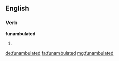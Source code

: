 ==English==

===Verb===
'''funambulated'''

# {{en-past of|funambulate}}

[[de:funambulated]]
[[fa:funambulated]]
[[mg:funambulated]]